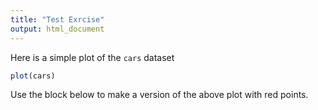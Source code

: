```yaml
---
title: "Test Exrcise"
output: html_document
---
```


Here is a simple plot of the `cars` dataset

```r
plot(cars)
```

Use the block below to make a version of the above plot with red points.

```r

```
